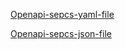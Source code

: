
[Openapi-sepcs-yaml-file](/openapi/payment-advice.yaml)

[Openapi-sepcs-json-file](/openapi/payment-advice.json)

<SwaggerUI url="../../openapi/payment-advice.json" />
